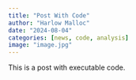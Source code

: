 ```yaml
---
title: "Post With Code"
author: "Harlow Malloc"
date: "2024-08-04"
categories: [news, code, analysis]
image: "image.jpg"
---
```


This is a post with executable code.
